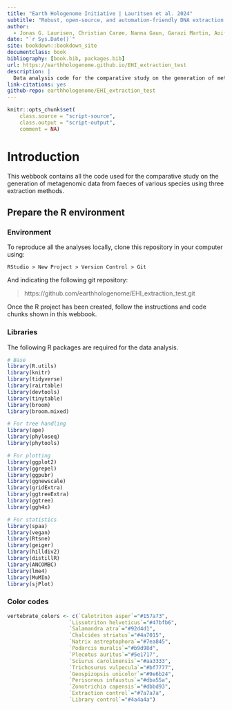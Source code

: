 ```yaml
---
title: "Earth Hologenome Initiative | Lauritsen et al. 2024"
subtitle: "Robust, open-source, and automation-friendly DNA extraction protocol for hologenomic research"
author:
  - Jonas G. Laurisen, Christian Carøe, Nanna Gaun, Garazi Martin, Aoife Leonard, Raphael Eisenhofer, M Thomas P Gilbert, Ostaizka Aizpurua, Antton Alberdi^[University of Copenhagen, antton.alberdi@sund.ku.dk], Carlotta Pietroni
date: "`r Sys.Date()`"
site: bookdown::bookdown_site
documentclass: book
bibliography: [book.bib, packages.bib]
url: https://earthhologenome.github.io/EHI_extraction_test
description: |
  Data analysis code for the comparative study on the generation of metagenomic data from faeces of various species using three extraction methods.
link-citations: yes
github-repo: earthhologenome/EHI_extraction_test
---
```


```r
knitr::opts_chunk$set(
    class.source = "script-source",
    class.output = "script-output",
    comment = NA)
```

# Introduction

This webbook contains all the code used for the comparative study on the generation of metagenomic data from faeces of various species using three extraction methods.

## Prepare the R environment

### Environment

To reproduce all the analyses locally, clone this repository in your computer using:

```
RStudio > New Project > Version Control > Git
```

And indicating the following git repository:

> https://github.com/earthhologenome/EHI_extraction_test.git

Once the R project has been created, follow the instructions and code chunks shown in this webbook.

### Libraries

The following R packages are required for the data analysis.

```r
# Base
library(R.utils)
library(knitr)
library(tidyverse)
library(rairtable)
library(devtools)
library(tinytable)
library(broom)
library(broom.mixed)

# For tree handling
library(ape)
library(phyloseq)
library(phytools)

# For plotting
library(ggplot2)
library(ggrepel)
library(ggpubr)
library(ggnewscale)
library(gridExtra)
library(ggtreeExtra)
library(ggtree)
library(ggh4x)

# For statistics
library(spaa)
library(vegan)
library(Rtsne)
library(geiger)
library(hilldiv2)
library(distillR)
library(ANCOMBC)
library(lme4)
library(MuMIn)
library(sjPlot)
```

### Color codes

```r
vertebrate_colors <- c(`Calotriton asper`="#157a73",
                    `Lissotriton helveticus`="#47bfb6",
                    `Salamandra atra`="#92d4d1",
                    `Chalcides striatus`="#4a7015",
                    `Natrix astreptophora`="#7ea845",
                    `Podarcis muralis`="#b9d98d",
                    `Plecotus auritus`="#5e1717",
                    `Sciurus carolinensis`="#aa3333",
                    `Trichosurus vulpecula`="#bf7777",
                    `Geospizopsis unicolor`="#9e6b24",
                    `Perisoreus infaustus`="#dba55a",
                    `Zonotrichia capensis`="#dbbd93",
                    `Extraction control`="#7a7a7a",
                    `Library control`="#4a4a4a")
```